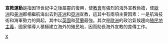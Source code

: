 {{Unreferenced |time=2009-02-08T17:14:57+00:00 }}

'''宣教運動'''是指因19世紀中之後屬靈的復興，使[[教會|教會]]有強烈的海外宣教負擔，使[[歐洲|歐洲]]和[[美洲|美洲]]都相繼航海出去到[[非洲|非洲]]和[[亞洲|亞洲]]宣教，這其中有兩項主要因素：一是航海技術和海軍勢力的興起，其中以[[英國|英國]]和[[荷蘭|荷蘭]]最強。其次是[[歐洲|歐洲]]的政治氣候趨向[[殖民地主義|殖民地主義]]，國家領導人積極建立海外的殖民地，因而助長海外宣教的差傳工作。

[[Category:基督教運動及主義|X]]